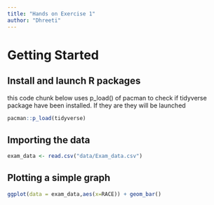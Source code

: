 ```yaml
---
title: "Hands on Exercise 1"
author: "Dhreeti"
---
```


# Getting Started

## Install and launch R packages

this code chunk below uses p_load() of pacman to check if tidyverse package have been installed. If they are they will be launched

```r
pacman::p_load(tidyverse)
```

## Importing the data

```r
exam_data <- read.csv("data/Exam_data.csv")
```

## Plotting a simple graph

```r
ggplot(data = exam_data,aes(x=RACE)) + geom_bar()
```
